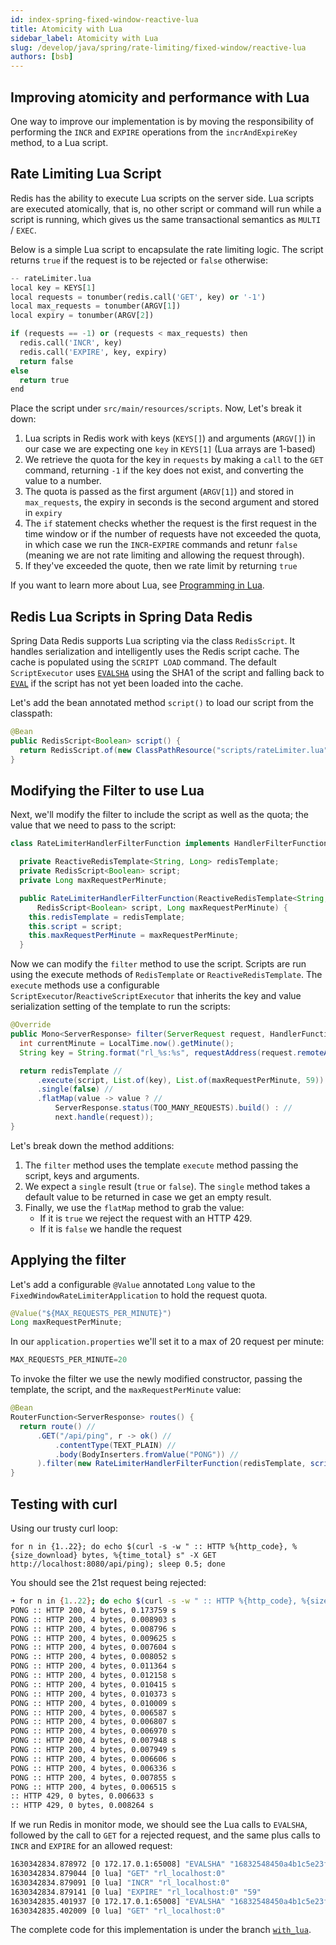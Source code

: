 ```yaml
---
id: index-spring-fixed-window-reactive-lua
title: Atomicity with Lua
sidebar_label: Atomicity with Lua
slug: /develop/java/spring/rate-limiting/fixed-window/reactive-lua
authors: [bsb]
---
```



## Improving atomicity and performance with Lua

One way to improve our implementation is by moving the responsibility of
performing the `INCR` and `EXPIRE` operations from the `incrAndExpireKey`
method, to a Lua script.

## Rate Limiting Lua Script

Redis has the ability to execute Lua scripts on the server side. Lua scripts
are executed atomically, that is, no other script or command will run
while a script is running, which gives us the same transactional semantics as `MULTI` / `EXEC`.

Below is a simple Lua script to encapsulate the rate limiting logic. The script returns `true`
if the request is to be rejected or `false` otherwise:

```py
-- rateLimiter.lua
local key = KEYS[1]
local requests = tonumber(redis.call('GET', key) or '-1')
local max_requests = tonumber(ARGV[1])
local expiry = tonumber(ARGV[2])

if (requests == -1) or (requests < max_requests) then
  redis.call('INCR', key)
  redis.call('EXPIRE', key, expiry)
  return false
else
  return true
end
```

Place the script under `src/main/resources/scripts`. Now, Let's break it down:

1. Lua scripts in Redis work with keys (`KEYS[]`) and arguments (`ARGV[]`) in our case
   we are expecting one `key` in `KEYS[1]` (Lua arrays are 1-based)
2. We retrieve the quota for the key in `requests` by making a `call` to the `GET` command,
   returning `-1` if the key does not exist, and converting the value to a number.
3. The quota is passed as the first argument (`ARGV[1]`) and stored in `max_requests`, the
   expiry in seconds is the second argument and stored in `expiry`
4. The `if` statement checks whether the request is the first request in the time window or
   if the number of requests have not exceeded the quota, in which case we run the `INCR`-`EXPIRE`
   commands and retunr `false` (meaning we are not rate limiting and allowing the request through).
5. If they've exceeded the quote, then we rate limit by returning `true`

If you want to learn more about Lua, see [Programming in Lua](https://www.lua.org/pil/contents.html).

## Redis Lua Scripts in Spring Data Redis

Spring Data Redis supports Lua scripting via the class `RedisScript`. It handles serialization and intelligently
uses the Redis script cache. The cache is populated using the `SCRIPT LOAD` command. The default `ScriptExecutor`
uses [`EVALSHA`](https://redis.io/commands/evalsha) using the SHA1 of the script and falling back to
[`EVAL`](https://redis.io/commands/eval) if the script has not yet been loaded into the cache.

Let's add the bean annotated method `script()` to load our script from the classpath:

```java
@Bean
public RedisScript<Boolean> script() {
  return RedisScript.of(new ClassPathResource("scripts/rateLimiter.lua"), Boolean.class);
}
```

## Modifying the Filter to use Lua

Next, we'll modify the filter to include the script as well as the quota; the value that we need to pass to the script:

```java
class RateLimiterHandlerFilterFunction implements HandlerFilterFunction<ServerResponse, ServerResponse> {

  private ReactiveRedisTemplate<String, Long> redisTemplate;
  private RedisScript<Boolean> script;
  private Long maxRequestPerMinute;

  public RateLimiterHandlerFilterFunction(ReactiveRedisTemplate<String, Long> redisTemplate,
      RedisScript<Boolean> script, Long maxRequestPerMinute) {
    this.redisTemplate = redisTemplate;
    this.script = script;
    this.maxRequestPerMinute = maxRequestPerMinute;
  }
```

Now we can modify the `filter` method to use the script. Scripts are run using the execute methods of
`RedisTemplate` or `ReactiveRedisTemplate`. The `execute` methods use a configurable `ScriptExecutor`/`ReactiveScriptExecutor`
that inherits the key and value serialization setting of the template to run the scripts:

```java
@Override
public Mono<ServerResponse> filter(ServerRequest request, HandlerFunction<ServerResponse> next) {
  int currentMinute = LocalTime.now().getMinute();
  String key = String.format("rl_%s:%s", requestAddress(request.remoteAddress()), currentMinute);

  return redisTemplate //
      .execute(script, List.of(key), List.of(maxRequestPerMinute, 59)) //
      .single(false) //
      .flatMap(value -> value ? //
          ServerResponse.status(TOO_MANY_REQUESTS).build() : //
          next.handle(request));
}
```

Let's break down the method additions:

1. The `filter` method uses the template `execute` method passing the script, keys and arguments.
2. We expect a `single` result (`true` or `false`). The `single` method takes a default value to
   be returned in case we get an empty result.
3. Finally, we use the `flatMap` method to grab the value:
   - If it is `true` we reject the request with an HTTP 429.
   - If it is `false` we handle the request

## Applying the filter

Let's add a configurable `@Value` annotated `Long` value to the `FixedWindowRateLimiterApplication` to
hold the request quota.

```java
@Value("${MAX_REQUESTS_PER_MINUTE}")
Long maxRequestPerMinute;
```

In our `application.properties` we'll set it to a max of 20 request per minute:

```java
MAX_REQUESTS_PER_MINUTE=20
```

To invoke the filter we use the newly modified constructor, passing the template, the script, and the
`maxRequestPerMinute` value:

```java
@Bean
RouterFunction<ServerResponse> routes() {
  return route() //
      .GET("/api/ping", r -> ok() //
          .contentType(TEXT_PLAIN) //
          .body(BodyInserters.fromValue("PONG")) //
      ).filter(new RateLimiterHandlerFilterFunction(redisTemplate, script(), maxRequestPerMinute)).build();
}
```

## Testing with curl

Using our trusty curl loop:

```
for n in {1..22}; do echo $(curl -s -w " :: HTTP %{http_code}, %{size_download} bytes, %{time_total} s" -X GET http://localhost:8080/api/ping); sleep 0.5; done
```

You should see the 21st request being rejected:

```bash
➜ for n in {1..22}; do echo $(curl -s -w " :: HTTP %{http_code}, %{size_download} bytes, %{time_total} s" -X GET http://localhost:8080/api/ping); sleep 0.5; done
PONG :: HTTP 200, 4 bytes, 0.173759 s
PONG :: HTTP 200, 4 bytes, 0.008903 s
PONG :: HTTP 200, 4 bytes, 0.008796 s
PONG :: HTTP 200, 4 bytes, 0.009625 s
PONG :: HTTP 200, 4 bytes, 0.007604 s
PONG :: HTTP 200, 4 bytes, 0.008052 s
PONG :: HTTP 200, 4 bytes, 0.011364 s
PONG :: HTTP 200, 4 bytes, 0.012158 s
PONG :: HTTP 200, 4 bytes, 0.010415 s
PONG :: HTTP 200, 4 bytes, 0.010373 s
PONG :: HTTP 200, 4 bytes, 0.010009 s
PONG :: HTTP 200, 4 bytes, 0.006587 s
PONG :: HTTP 200, 4 bytes, 0.006807 s
PONG :: HTTP 200, 4 bytes, 0.006970 s
PONG :: HTTP 200, 4 bytes, 0.007948 s
PONG :: HTTP 200, 4 bytes, 0.007949 s
PONG :: HTTP 200, 4 bytes, 0.006606 s
PONG :: HTTP 200, 4 bytes, 0.006336 s
PONG :: HTTP 200, 4 bytes, 0.007855 s
PONG :: HTTP 200, 4 bytes, 0.006515 s
:: HTTP 429, 0 bytes, 0.006633 s
:: HTTP 429, 0 bytes, 0.008264 s
```

If we run Redis in monitor mode, we should see the Lua calls to `EVALSHA`, followed by the call to `GET` for a rejected
request, and the same plus calls to `INCR` and `EXPIRE` for an allowed request:

```bash
1630342834.878972 [0 172.17.0.1:65008] "EVALSHA" "16832548450a4b1c5e23ffab55bddefe972fecd2" "1" "rl_localhost:0" "20" "59"
1630342834.879044 [0 lua] "GET" "rl_localhost:0"
1630342834.879091 [0 lua] "INCR" "rl_localhost:0"
1630342834.879141 [0 lua] "EXPIRE" "rl_localhost:0" "59"
1630342835.401937 [0 172.17.0.1:65008] "EVALSHA" "16832548450a4b1c5e23ffab55bddefe972fecd2" "1" "rl_localhost:0" "20" "59"
1630342835.402009 [0 lua] "GET" "rl_localhost:0"
```

The complete code for this implementation is under the branch [`with_lua`](https://github.com/redis-developer/fixed-window-rate-limiter/tree/with_lua).

